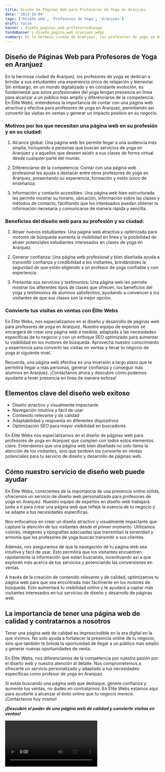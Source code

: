 ```yaml
---
title: Diseño de Páginas Web para Profesores de Yoga en Aranjuez
date: '2023-10-04'
tags: ['Diseño web', 'Profesores de Yoga', 'Aranjuez']
draft: false
banner : diseño_paginas_web_profesoresdeyoga
fondoBanner : diseño_pagina_web_aranjuez.webp
summary: En la hermosa ciudad de Aranjuez, los profesores de yoga se dedican a brindar a sus estudiantes una experiencia única de relajación y bienestar. Sin embargo, en un mundo digitalizado y en constante evolución, es fundamental que estos profesionales del yoga tengan presencia en línea para alcanzar a un público más amplio y diferenciarse de la competencia. En Élite Webs, entendemos la importancia de contar con una página web atractiva y efectiva para profesores de yoga en Aranjuez, permitiendo así convertir las visitas en ventas y generar un impacto positivo en su negocio.
---
```


## Diseño de Páginas Web para Profesores de Yoga en Aranjuez

En la hermosa ciudad de Aranjuez, los profesores de yoga se dedican a brindar a sus estudiantes una experiencia única de relajación y bienestar. Sin embargo, en un mundo digitalizado y en constante evolución, es fundamental que estos profesionales del yoga tengan presencia en línea para alcanzar a un público más amplio y diferenciarse de la competencia. En Élite Webs, entendemos la importancia de contar con una página web atractiva y efectiva para profesores de yoga en Aranjuez, permitiendo así convertir las visitas en ventas y generar un impacto positivo en su negocio.

### Motivos por los que necesitan una página web en su profesión y en su ciudad:

1. Alcance global: Una página web les permite llegar a una audiencia más amplia, incluyendo a personas que buscan servicios de yoga en Aranjuez y a aquellos que deseen asistir a sus clases de forma virtual desde cualquier parte del mundo.

2. Diferenciarse de la competencia: Contar con una página web profesional les ayuda a destacar entre otros profesores de yoga en Aranjuez, presentando su experiencia, formación y estilo único de enseñanza.

3. Información y contacto accesibles: Una página web bien estructurada les permite mostrar su horario, ubicación, información sobre las clases y métodos de contacto, facilitando que los interesados puedan obtener la información necesaria y comunicarse de manera rápida y sencilla.

### Beneficios del diseño web para su profesión y su ciudad:

1. Atraer nuevos estudiantes: Una página web atractiva y optimizada para motores de búsqueda aumenta la visibilidad en línea y la posibilidad de atraer potenciales estudiantes interesados en clases de yoga en Aranjuez.

2. Generar confianza: Una página web profesional y bien diseñada ayuda a transmitir confianza y credibilidad a los visitantes, brindándoles la seguridad de que están eligiendo a un profesor de yoga confiable y con experiencia.

3. Presentar sus servicios y testimonios: Una página web les permite mostrar los diferentes tipos de clases que ofrecen, los beneficios del yoga y testimonios de alumnos satisfechos, ayudando a convencer a los visitantes de que sus clases son la mejor opción.

### Convierte tus visitas en ventas con Élite Webs

En Élite Webs, nos especializamos en el diseño y desarrollo de páginas web para profesores de yoga en Aranjuez. Nuestro equipo de expertos se encargará de crear una página web a medida, adaptada a las necesidades específicas de tu negocio y con un enfoque SEO optimizado para aumentar tu visibilidad en los motores de búsqueda. Aprovecha nuestro conocimiento y experiencia para convertir las visitas en ventas y llevar tu negocio de yoga al siguiente nivel.

Recuerda, una página web efectiva es una inversión a largo plazo que te permitirá llegar a más personas, generar confianza y conseguir más alumnos en Aranjuez. ¡Contáctanos ahora y descubre cómo podemos ayudarte a tener presencia en línea de manera exitosa!

<GifSeo />

<Cta />

## Elementos clave del diseño web exitoso
- Diseño atractivo y visualmente impactante
- Navegación intuitiva y fácil de usar
- Contenido relevante y de calidad
- Adaptabilidad y respuesta en diferentes dispositivos
- Optimización SEO para mayor visibilidad en buscadores

En Élite Webs nos especializamos en el diseño de páginas web para profesores de yoga en Aranjuez que cumplen con todos estos elementos clave. Entendemos que una página web bien diseñada no solo llama la atención de los visitantes, sino que también los convierte en ventas potenciales para tu servicio de diseño y desarrollo de páginas web.

## Cómo nuestro servicio de diseño web puede ayudar
En Élite Webs, conscientes de la importancia de una presencia online sólida, ofrecemos un servicio de diseño web personalizado para profesores de yoga en Aranjuez. Nuestro equipo de expertos en diseño web trabajará junto a ti para crear una página web que refleje la esencia de tu negocio y se adapte a tus necesidades específicas.

Nos enfocamos en crear un diseño atractivo y visualmente impactante que capture la atención de tus visitantes desde el primer momento. Utilizamos colores, imágenes y tipografías adecuadas que transmitan la serenidad y armonía que los profesores de yoga buscan transmitir a sus clientes.

Además, nos aseguramos de que la navegación de tu página web sea intuitiva y fácil de usar. Esto permitirá que los visitantes encuentren rápidamente la información que están buscando, incentivando así a que exploren más acerca de tus servicios y potenciando las conversiones en ventas.

A través de la creación de contenido relevante y de calidad, optimizamos tu página web para que sea encontrada más fácilmente en los motores de búsqueda. Esto aumentará tu visibilidad online y te ayudará a captar más visitantes interesados en tus servicios de diseño y desarrollo de páginas web.

## La importancia de tener una página web de calidad y contratarnos a nosotros
Tener una página web de calidad es imprescindible en la era digital en la que vivimos. No solo ayuda a fortalecer la presencia online de tu negocio, sino que también te brinda la oportunidad de llegar a un público más amplio y generar nuevas oportunidades de venta.

En Élite Webs, nos diferenciamos de la competencia por nuestra pasión por el diseño web y nuestra atención al detalle. Nos comprometemos a ofrecerte un servicio personalizado y adaptado a tus necesidades específicas como profesor de yoga en Aranjuez.

Si estás buscando una página web que destaque, genere confianza y aumente tus ventas, no dudes en contratarnos. En Élite Webs estamos aquí para ayudarte a alcanzar el éxito online que tu negocio merece. ¡Contáctanos hoy mismo!

***¡Descubre el poder de una página web de calidad y convierte visitas en ventas!***

<Video />

<CtaBot job='Profesores de Yoga' city='Aranjuez'/>

<Gmaps query='Aranjuez+españa+maps' />